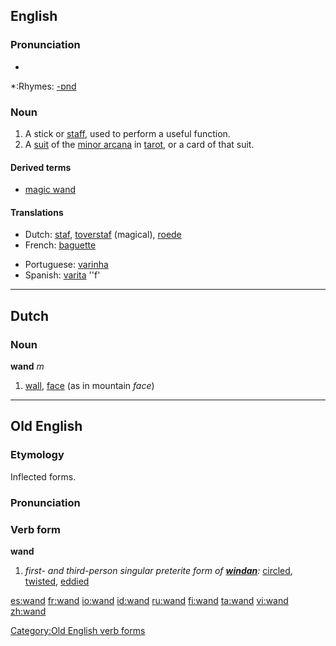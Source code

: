 {{see|Wand}}
==English==

===Pronunciation===
*{{audio|en-us-wand.ogg|Audio (US)}}

*:Rhymes: [[Rhymes:English:-ɒnd|-ɒnd]]

===Noun===
{{en-noun}}

#A stick or [[staff]], used to perform a useful function.
#A [[suit]] of the [[minor arcana]] in [[tarot]], or a card of that suit.

====Derived terms====
*[[magic wand]]

====Translations====
{{top}}
*Dutch: [[staf]], [[toverstaf]] (magical), [[roede]]
*French: [[baguette]]
{{mid}}
*Portuguese: [[varinha]]
*Spanish: [[varita]] ''f'
{{bottom}}

----

==Dutch==

===Noun===
'''wand''' ''m''

#[[wall]], [[face]] (as in mountain ''face'')

----

==Old English==
===Etymology===
Inflected forms.

===Pronunciation===
{{IPA|/wɑnd/}}

===Verb form===
'''wand'''

# ''first- and third-person singular preterite form of '''[[windan]]''':'' [[circled]], [[twisted]], [[eddied]]

[[Category:Old English verb forms]]

[[es:wand]]
[[fr:wand]]
[[io:wand]]
[[id:wand]]
[[ru:wand]]
[[fi:wand]]
[[ta:wand]]
[[vi:wand]]
[[zh:wand]]